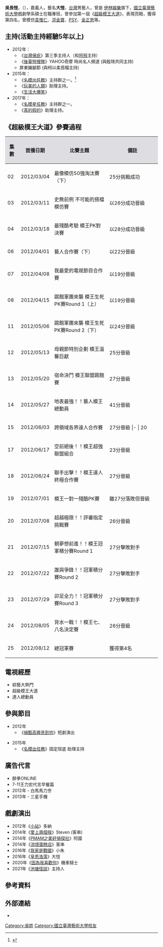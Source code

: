 {{blpsources|time=2020-12-01}}
{{藝人
| 姓名 = 吳長愷（大愷）
| 類型 = 男藝人
| 圖片 = 
| 圖片簡介 = 
| 英文名 = Eric Wu
| 綽號 = 
| 出生日期 = {{birth date and age|1981|8|22}} 
| 出生地點 = {{TWN}}
| 國籍 = {{ROC}}
| 職業 = 藝人
| 語言 = [[漢語|漢語]]、[[英語|英語]]、[[台語|台語]]
| 教育程度 = 台藝大戲劇系研究所
| 民族 =
| 經紀公司 = 
| imdb = 8502214
|}}
'''吳長愷'''，（{{bd|1981年|8月22日}}），嘉義人，藝名'''大愷'''，[[台灣|台灣]]男藝人，曾是 [[伊林娛樂|伊林娛樂]]旗下，[[國立臺灣藝術大學|國立臺灣藝術大學]]戲劇學系碩士在職專班，曾參加第一屆《[[超級模王大道|超級模王大道]]》，表現亮眼，獲得第四名，曾模仿[[袁惟仁|袁惟仁]]、[[洪金寶|洪金寶]]、[[PSY|PSY]]、[[金正恩|金正恩]]等。

==主持(活動主持經驗5年以上)==
*2012年：
**《[[台灣保庇|台灣保庇]]》第三季主持人（和[[黃裕谷|阿飛]]主持）
**《[[後臺特搜隊|後臺特搜隊]]》YAHOO奇摩 時尚名人頻道 (與殷琦共同主持) 
**屏東豬腳節 (與柯以柔搭檔主持)
*2015年：
**《[[名模出任務|名模出任務]]》主持群之一。<ref>{{Cite web |url=http://www.chinatimes.com/newspapers/20151203000765-260112 |title=《名模出任務》大愷好康枕王尹平胸部 |accessdate=2015-12-21 |archive-date=2015-12-22 |archive-url=https://web.archive.org/web/20151222151646/http://www.chinatimes.com/newspapers/20151203000765-260112 |dead-url=no }}</ref>
**《[[玩美的人類|玩美的人類]]》助理主持。
**《[[生活大爆笑|生活大爆笑]]》
*2017年：
**《[[名模星任務|名模星任務]]》主持群之一。
**《[[真的？假的|真的假的]]》助理主持。

==《超級模王大道》參賽過程==

{| class="wikitable" width="100%"
|-
!width="35" style="background-color: #DEDDE2"|集數
!width="65" style="background-color: #DEDDE2"|首播日期
!width="285" style="background-color: #DEDDE2"|比賽主題
!width="285" style="background-color: #DEDDE2"|備註
|- 
|02 || 2012/03/04 ||最像模仿50強淘汰賽（下） ||25分挑戰成功
|-
|03||2012/03/11||史無前例 不可能的搭檔模仿賽||以26分成功晉級
|- 
|04||2012/03/18||最殘酷考驗 模王PK對決賽||以28分成功晉級
|- 
|06	||2012/04/01	||藝人合作賽（下）||以22分晉級
|-
|07	||2012/04/08	||我最愛的電視節目合作賽||以19分晉級
|-
|08	||2012/04/15	||踢館軍團來襲 模王生死PK賽Round 1（上）||以19分晉級
|-
|11	||2012/05/06	||踢館軍團來襲 模王生死PK賽Round 2（下）||以24分晉級
|-
|12	||2012/05/13	||	母親節特別企劃 模王溫馨巨獻||25分晉級
|-
|13	||2012/05/20	||宿命決鬥 模王聯盟踢館賽||27分晉級
|-
|14	||2012/05/27	||地表最強！！藝人模王總動員||41分晉級
|-
|15	||2012/06/03	||跨領域各界達人合作賽||27分晉級
|-	| 20|| 2012/07/08||3.20||超越極限！！評審指定挑戰賽||
| 16|| 2012/06/10||破天荒！！不可思議模王合作賽|| 25分晉級
|-
| 17|| 2012/06/17||空前絕後！！模王超強聯盟組合||23分晉級
|-
| 18|| 2012/06/24||聯手出擊！！模王達人終極合作賽||27分晉級
|-
| 19|| 2012/07/01||模王一對一殘酷PK賽||雖27分落敗但晉級
|-
| 20|| 2012/07/08||超越極限！！評審指定挑戰賽||26分晉級
|-
| 21|| 2012/07/15||朝夢想前進！！模王冠軍積分賽Round 1||27分擊敗對手
|-
| 22|| 2012/07/22||誰與爭鋒！！冠軍積分賽Round 2||27分擊敗對手
|-
| 23|| 2012/07/29||卯足全力！！冠軍積分賽Round 3||27分擊敗對手
|-
| 24|| 2012/08/05||背水一戰！！模王七、八名決定賽||26分晉級
|-
| 25|| 2012/08/12||總冠軍賽||獲得第4名

|}

==電視經歷==
*綜藝大熱門  
*超級模王大道
*達人總動員

==參與節目==
* 2012年
**《[[禎甄高興見到你|禎甄高興見到你]]》短劇演出

* 2015年
**《[[名模出任務|名模出任務]]》固定班底 助理主持

==廣告代言==
*醉拳ONLINE 
*7-11王力宏代言早餐篇
*2012年 - 白馬馬力夯
*2013年 - 三星手機

==戲劇演出==
* 2012年《[[小站_(電視劇)|小站]]》多納
* 2014年《[[愛上兩個我|愛上兩個我]]》Steven (客串)
* 2014年《[[PMAM之美好偵探社|PMAM之美好偵探社]]》阿國
* 2014年《[[流氓蛋糕店_(台灣電視劇)|流氓蛋糕店]]》客串
* 2016年《[[我家是戰國|我家是戰國]]》小朱
* 2016年《[[皇恩浩蕩|皇恩浩蕩]]》大愷
* 2020年《[[因為我喜歡你|因為我喜歡你]]》機車騎士
* 2021年《[[池塘怪談|池塘怪談]]》主持人

==參考資料==
{{Reflist}}

==外部連結==
* {{facebook|大愷-Eric-Wu-293284970737266}}

{{伊林娛樂|state=collapsed}}

[[Category:吳姓|Category:吳姓]]
[[Category:國立臺灣藝術大學校友|Category:國立臺灣藝術大學校友]]
